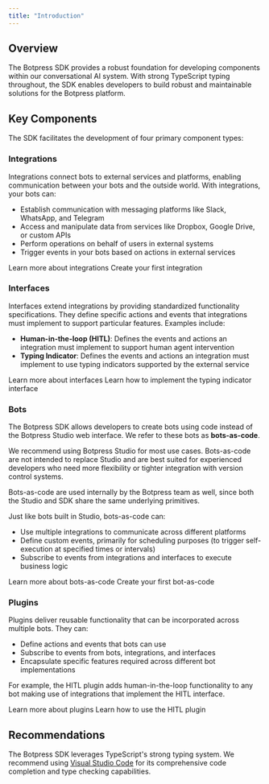 ```yaml
---
title: "Introduction"
---
```


## Overview

The Botpress SDK provides a robust foundation for developing components within our conversational AI system. With strong TypeScript typing throughout, the SDK enables developers to build robust and maintainable solutions for the Botpress platform.

## Key Components

The SDK facilitates the development of four primary component types:

### Integrations

Integrations connect bots to external services and platforms, enabling communication between your bots and the outside world. With integrations, your bots can:

- Establish communication with messaging platforms like Slack, WhatsApp, and Telegram
- Access and manipulate data from services like Dropbox, Google Drive, or custom APIs
- Perform operations on behalf of users in external systems
- Trigger events in your bots based on actions in external services

<CardGroup Cols={2}>
    <Card title="Read more" horizontal icon="book" href="/for-developers/sdk/integration/introduction">
        Learn more about integrations
    </Card>
    <Card title="Getting started" horizontal icon="play" href="/for-developers/sdk/integration/getting-started">
        Create your first integration
    </Card>
</CardGroup>

### Interfaces

Interfaces extend integrations by providing standardized functionality specifications. They define specific actions and events that integrations must implement to support particular features. Examples include:

- **Human-in-the-loop (HITL)**: Defines the events and actions an integration must implement to support human agent intervention
- **Typing Indicator**: Defines the events and actions an integration must implement to use typing indicators supported by the external service

<CardGroup Cols={2}>
    <Card title="Read more" horizontal icon="book" href="/for-developers/sdk/interface/introduction">
        Learn more about interfaces
    </Card>
    <Card title="How-to" horizontal icon="graduation-cap" href="/for-developers/sdk/interface/typing-indicator">
        Learn how to implement the typing indicator interface
    </Card>
</CardGroup>

### Bots

The Botpress SDK allows developers to create bots using code instead of the Botpress Studio web interface. We refer to these bots as **bots-as-code**.

<Warning>
    We recommend using Botpress Studio for most use cases. Bots-as-code are not intended to replace Studio and are best suited for experienced developers who need more flexibility or tighter integration with version control systems.
</Warning>

Bots-as-code are used internally by the Botpress team as well, since both the Studio and SDK share the same underlying primitives.

Just like bots built in Studio, bots-as-code can:

- Use multiple integrations to communicate across different platforms
- Define custom events, primarily for scheduling purposes (to trigger self-execution at specified times or intervals)
- Subscribe to events from integrations and interfaces to execute business logic

<CardGroup Cols={2}>
    <Card title="Read more" horizontal icon="book" href="/for-developers/sdk/bot/introduction">
        Learn more about bots-as-code
    </Card>
    <Card title="Getting started" horizontal icon="play" href="/for-developers/sdk/bot/getting-started">
        Create your first bot-as-code
    </Card>
</CardGroup>

### Plugins

Plugins deliver reusable functionality that can be incorporated across multiple bots. They can:

- Define actions and events that bots can use
- Subscribe to events from bots, integrations, and interfaces
- Encapsulate specific features required across different bot implementations

For example, the HITL plugin adds human-in-the-loop functionality to any bot making use of integrations that implement the HITL interface.

<CardGroup Cols={2}>
    <Card title="Read more" horizontal icon="book" href="/for-developers/sdk/plugin/introduction">
        Learn more about plugins
    </Card>
    <Card title="How-to" horizontal icon="graduation-cap" href="/for-developers/sdk/plugin/hitl">
        Learn how to use the HITL plugin
    </Card>
</CardGroup>

## Recommendations

The Botpress SDK leverages TypeScript's strong typing system. We recommend using [Visual Studio Code](https://code.visualstudio.com) for its comprehensive code completion and type checking capabilities.